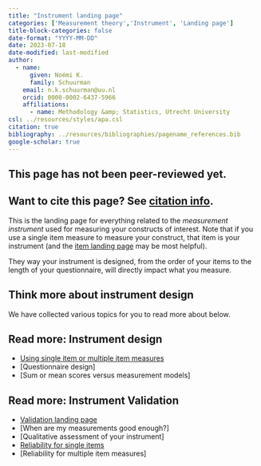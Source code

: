 ```yaml
---
title: "Instrument landing page"
categories: ['Measurement theory','Instrument', 'Landing page']
title-block-categories: false
date-format: "YYYY-MM-DD"
date: 2023-07-18
date-modified: last-modified
author:
  - name:
      given: Noémi K.
      family: Schuurman
    email: n.k.schuurman@uu.nl
    orcid: 0000-0002-6437-5966
    affiliations:
      - name: Methodology &amp; Statistics, Utrecht University
csl: ../resources/styles/apa.csl
citation: true
bibliography: ../resources/bibliographies/pagename_references.bib
google-scholar: true
---
```


::: callout-caution
## This page has not been peer-reviewed yet.
:::

::: callout-note
## Want to cite this page? See [citation info](instrument.html#citation).
:::

This is the landing page for everything related to the <i> measurement instrument </i> used for measuring your constructs of interest. Note that if you use a single item measure to measure your construct, that item is your instrument (and the [item landing page](item.qmd) may be most helpful).

They way your instrument is designed, from the order of your items to the length of your questionnaire, will directly impact what you measure. 

## Think more about instrument design

We have collected various topics for you to read more about below.

::: {.callout-note collapse="false"}

## Read more: Instrument design

-   [Using single item or multiple item measures](instrument/single-item-multiple-item-measures.qmd)
-   [Questionnaire design]
-   [Sum or mean scores versus measurement models]


:::

::: {.callout-note collapse="false"}

## Read more: Instrument Validation
-   [Validation landing page](validation.qmd)
-   [When are my measurements good enough?]
-   [Qualitative assessment of your instrument]
-   [Reliability for single items](validation/reliability-single-item-measures.qmd)
-   [Reliability for multiple item measures]
:::
<!--
# Practical Considerations

The following practical considerations are also important for the decision about item design, but are not considered further on this website.

-   Practical consideration 1. -->

```{=html}
<!--
# Related pages

-   [Measurement coverage, time span, & granularity.](/TScale_MeasCoverage.html)

-   [Measuring and Relating Multiple Constructs Measured at Different Timescales](/TScale_RelatingConstructs.html)

-   [Capturing Regime Switches](/TScale_Switches.html)

-   [Event-Relations in ILD Measurement](/EventRelations.html)

-   [Measurement Burst Designs]
-->
```
